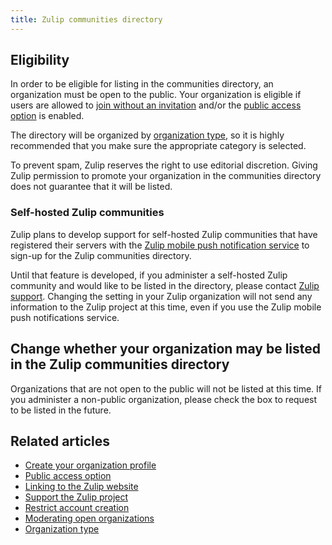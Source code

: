 ```yaml
---
title: Zulip communities directory
---
```




<CommunitiesDirectoryIntro />

## Eligibility

In order to be eligible for listing in the communities directory, an
organization must be open to the public. Your organization is eligible
if users are allowed to [join without an invitation][join-without-invite]
and/or the [public access option](/help/public-access-option) is enabled.

The directory will be organized by [organization type](/help/organization-type),
so it is highly recommended that you make sure the appropriate category
is selected.

To prevent spam, Zulip reserves the right to use editorial discretion.
Giving Zulip permission to promote your organization in the communities
directory does not guarantee that it will be listed.

### Self-hosted Zulip communities

Zulip plans to develop support for self-hosted Zulip communities that
have registered their servers with the [Zulip mobile push
notification service][push-notifications] to sign-up for the Zulip
communities directory.

Until that feature is developed, if you administer a self-hosted Zulip
community and would like to be listed in the directory, please contact
[Zulip support](mailto:support@zulip.com). Changing the setting in your
Zulip organization will not send any information to the Zulip project
at this time, even if you use the Zulip mobile push notifications
service.

[join-without-invite]: /help/restrict-account-creation#set-whether-invitations-are-required-to-join

[communities-directory-permission]: /help/communities-directory#give-permission-to-be-in-the-zulip-communities-directory

[push-notifications]: https://zulip.readthedocs.io/en/stable/production/mobile-push-notifications.html

## Change whether your organization may be listed in the Zulip communities directory

<AdminOnly />

<CommunitiesDirectoryInstructions />

<ZulipTip>
  Organizations that are not open to the public will not be listed at this time.
  If you administer a non-public organization, please check the box to request
  to be listed in the future.
</ZulipTip>

## Related articles

* [Create your organization profile](/help/create-your-organization-profile)
* [Public access option](/help/public-access-option)
* [Linking to the Zulip website](/help/linking-to-zulip-website)
* [Support the Zulip project](/help/support-zulip-project)
* [Restrict account creation](/help/restrict-account-creation)
* [Moderating open organizations](/help/moderating-open-organizations)
* [Organization type](/help/organization-type)
